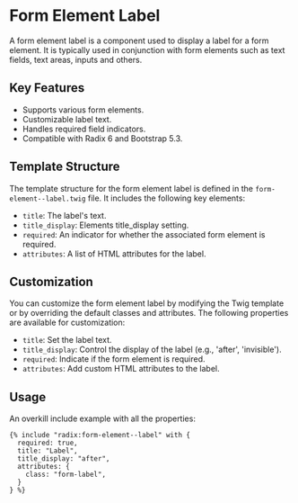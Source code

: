 # Form Element Label

A form element label is a component used to display a label for a form element. It is typically used in conjunction with form elements such as text fields, text areas, inputs and others.

## Key Features

- Supports various form elements.
- Customizable label text.
- Handles required field indicators.
- Compatible with Radix 6 and Bootstrap 5.3.

## Template Structure

The template structure for the form element label is defined in the `form-element--label.twig` file. It includes the following key elements:

- `title`: The label's text.
- `title_display`: Elements title_display setting.
- `required`: An indicator for whether the associated form element is required.
- `attributes`: A list of HTML attributes for the label.

## Customization

You can customize the form element label by modifying the Twig template or by overriding the default classes and attributes. The following properties are available for customization:

- `title`: Set the label text.
- `title_display`: Control the display of the label (e.g., 'after', 'invisible').
- `required`: Indicate if the form element is required.
- `attributes`: Add custom HTML attributes to the label.

## Usage

An overkill include example with all the properties:

```twig
{% include "radix:form-element--label" with {
  required: true,
  title: "Label",
  title_display: "after",
  attributes: {
    class: "form-label",
  }
} %}
```
